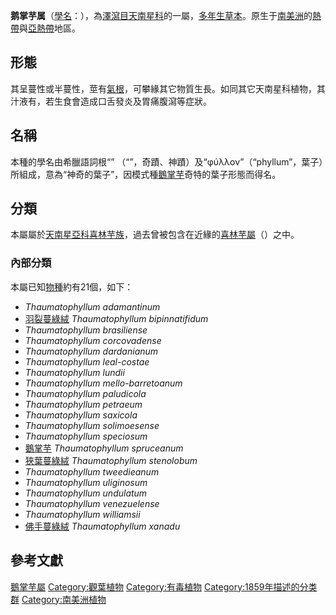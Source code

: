 {{Automatic taxobox
| image = Philodendron01.jpg
| image caption = [[羽裂蔓綠絨|羽裂蔓綠絨]] ''Thaumatophyllum bipinnatifidum''
| image2 =Philodendron goeldii kz02.jpg
| image2 caption = [[鵝掌芋|鵝掌芋]] ''Thaumatophyllum spruceanum''
| taxon = Thaumatophyllum
| authority = [[Heinrich_Wilhelm_Schott|Schott]], 1859
| type species =[[鵝掌芋|鵝掌芋]]<br>''Thaumatophyllum spruceanum''
| type species authority = Schott, 1859
| diversity =約21種
| diversity link =#分類
| diversity ref ={{r|powo}}
| synonyms ref ={{r|powo}}
| synonyms =（無其他異名）
}}

'''鹅掌芋属'''（[[學名|學名]]：{{lang|la|''Thaumatophyllum''}}），為[[澤瀉目|澤瀉目]][[天南星科|天南星科]]的一屬，[[多年生|多年生]][[草本|草本]]。原生于[[南美洲|南美洲]]的[[熱帶|熱帶]]與[[亞熱帶|亞熱帶]]地區。

==形態==
其呈蔓性或半蔓性，莖有[[氣根|氣根]]，可攀緣其它物質生長。如同其它天南星科植物，其汁液有{{tsl|en|Raphide|針晶體}}，若生食會造成口舌發炎及胃痛腹瀉等症狀。

==名稱==
本種的學名由希臘語詞根“{{lang|el|θαυματ-}}” （“{{lang|la|thaumato-}}”，奇蹟、神蹟）及“φύλλον”（“phyllum”，葉子）所組成，意為“神奇的葉子”，因模式種[[鵝掌芋|鵝掌芋]]奇特的葉子形態而得名。

==分類==
本屬屬於[[天南星亞科|天南星亞科]][[喜林芋族|喜林芋族]]，過去曾被包含在近緣的[[喜林芋屬|喜林芋屬]]（{{lang|la|''Philodendron ''}}）之中。

===內部分類===
本屬已知[[物種|物種]]約有21個，如下{{r|powo}}：
{{colbegin|2}}
*''Thaumatophyllum adamantinum'' {{small|(Mart. ex Schott) Sakur., Calazans & Mayo}}
*[[羽裂蔓綠絨|羽裂蔓綠絨]] ''Thaumatophyllum bipinnatifidum'' {{small|(Schott ex Endl.) Sakur., Calazans & Mayo}}
*''Thaumatophyllum brasiliense'' {{small|(Engl.) Sakur., Calazans & Mayo}}
*''Thaumatophyllum corcovadense'' {{small|(Kunth) Sakur., Calazans & Mayo}}
*''Thaumatophyllum dardanianum'' {{small|(Mayo) Sakur., Calazans & Mayo}}
*''Thaumatophyllum leal-costae'' {{small|(Mayo & G.M.Barroso) Sakur., Calazans & Mayo}}
*''Thaumatophyllum lundii'' {{small|(Warm.) Sakur., Calazans & Mayo}}
*''Thaumatophyllum mello-barretoanum'' {{small|(Burle-Marx ex G.M.Barroso) Sakur., Calazans & Mayo}}
*''Thaumatophyllum paludicola'' {{small|(E.G.Gonç. & Salviani) Sakur., Calazans & Mayo}}
*''Thaumatophyllum petraeum'' {{small|(Chodat & Vischer) Sakur., Calazans & Mayo}}
*''Thaumatophyllum saxicola'' {{small|(K.Krause) Sakur., Calazans & Mayo}}
*''Thaumatophyllum solimoesense'' {{small|(A.C.Sm.) Sakur., Calazans & Mayo}}
*''Thaumatophyllum speciosum'' {{small|(Schott ex Endl.) Sakur., Calazans & Mayo}}
*[[鵝掌芋|鵝掌芋]] ''Thaumatophyllum spruceanum'' {{small|Schott}}
*[[狹葉蔓綠絨|狹葉蔓綠絨]] ''Thaumatophyllum stenolobum'' {{small|(E.G.Gonç.) Sakur., Calazans & Mayo}}
*''Thaumatophyllum tweedieanum'' {{small|(Schott) Sakur., Calazans & Mayo}}
*''Thaumatophyllum uliginosum'' {{small|(Mayo) Sakur., Calazans & Mayo}}
*''Thaumatophyllum undulatum'' {{small|(Engl.) Sakur., Calazans & Mayo}}
*''Thaumatophyllum venezuelense'' {{small|(G.S.Bunting) Sakur., Calazans & Mayo}}
*''Thaumatophyllum williamsii'' {{small|(Hook.f.) Sakur., Calazans & Mayo}}
*[[佛手蔓綠絨|佛手蔓綠絨]] ''Thaumatophyllum xanadu'' {{small|(Croat, J.Boos & Mayo) Sakur., Calazans & Mayo}}
{{colend}}

==參考文獻==
{{reflist|refs=
<ref name="powo">{{cite web |title=''Thaumatophyllum'' Schott |url=http://plantsoftheworldonline.org/taxon/2937-1 |website=''Plants of the World Online'' |publisher=Kew Science |accessdate=2020-10-03 |language=en |archive-date=2020-10-11 |archive-url=https://web.archive.org/web/20201011022643/http://plantsoftheworldonline.org/taxon/2937-1 |dead-url=no }}</ref>
}}

{{Taxonbar}}

[[Category:鵝掌芋屬|]]
[[Category:觀葉植物|Category:觀葉植物]]
[[Category:有毒植物|Category:有毒植物]]
[[Category:1859年描述的分类群|Category:1859年描述的分类群]]
[[Category:南美洲植物|Category:南美洲植物]]